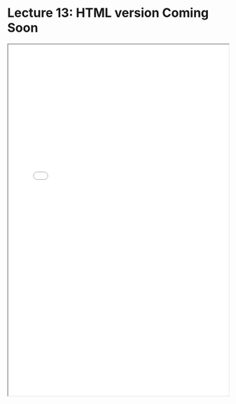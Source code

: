 # Lecture 13: HTML version Coming Soon

<iframe src="../lectures/Econ 106 Lecture 13.pdf" width="100%" height="800px"></iframe>
